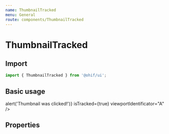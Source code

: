 ```yaml
---
name: ThumbnailTracked
menu: General
route: components/ThumbnailTracked
---
```



# ThumbnailTracked

## Import

```javascript
import { ThumbnailTracked } from '@ohif/ui';
```

## Basic usage

<Playground>
  <div className="flex flex-1 items-center justify-center p-4">
    <div className="w-64">
      <ThumbnailTracked
        imageAltText="DisplaySet thumbnail image"
        seriesDescription="Multiple line image series description lorem sit"
        seriesNumber={4}
        instanceNumber={902}
        isActive={false}
        onClick={() => alert('Thumbnail was clicked!')}
        isTracked={true}
        viewportIdentificator="A"
      />
    </div>
  </div>
</Playground>

## Properties

<Props of={ThumbnailTracked} />
